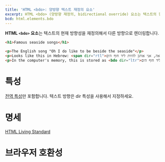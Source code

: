 ```yaml
---
title: 'HTML <bdo>: 양방향 텍스트 재정의 요소'
excerpt: HTML <bdo> (양방향 재정의, bidirectional override) 요소는 텍스트의 현재 방향성을 재정의해서 다른 방향으로 렌더링합니다.
bcd: html.elements.bdo
---
```


**HTML `<bdo>` 요소**는 텍스트의 현재 방향성을 재정의해서 다른 방향으로 렌더링합니다.

<HTMLDemo height={180}>

```html
<h1>Famous seaside songs</h1>

<p>The English song "Oh I do like to be beside the seaside"</p>
<p>Looks like this in Hebrew: <span dir="rtl">אה, אני אוהב להיות ליד חוף הים</span></p>
<p>In the computer's memory, this is stored as <bdo dir="ltr">אה, אני אוהב להיות ליד חוף הים</bdo></p>
```

</HTMLDemo>

# 특성

[전역 특성](/docs/Web/HTML/Global_attributes)만 포함합니다. 텍스트 방향은 <HTMLAttr>dir</HTMLAttr> 특성을 사용해서 지정하세요.

# 명세

[HTML Living Standard](https://html.spec.whatwg.org/multipage/semantics.html#the-bdo-element)

# 브라우저 호환성

<BrowserCompat data={bcd} />
